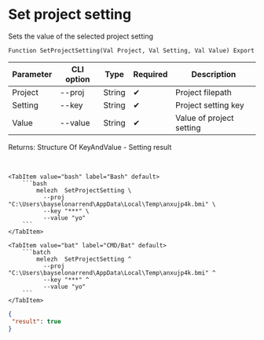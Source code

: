 ﻿---
sidebar_position: 5
description: Set project setting and other functions to work with Melezh in the Open Integration Package, a free open-source integration library for 1C:Enterprise 8, OneScript and CLI
keywords: [1C, 1С, 1С:Enterprise, 1С:Enterprise 8.3, API, Integration, Services, Exchange, OneScript, CLI]
---


# Set project setting
 Sets the value of the selected project setting



`Function SetProjectSetting(Val Project, Val Setting, Val Value) Export`

  | Parameter | CLI option | Type | Required | Description |
  |-|-|-|-|-|
  | Project | --proj | String | &#x2714; | Project filepath |
  | Setting | --key | String | &#x2714; | Project setting key |
  | Value | --value | String | &#x2714; | Value of project setting |

  
  Returns:  Structure Of KeyAndValue - Setting result

<br/>



 

 <Tabs>
  
    <TabItem value="bash" label="Bash" default>
        ```bash
            melezh  SetProjectSetting \
              --proj "C:\Users\bayselonarrend\AppData\Local\Temp\anxujp4k.bmi" \
              --key "***" \
              --value "yo"
        ```
    </TabItem>
  
    <TabItem value="bat" label="CMD/Bat" default>
        ```batch
            melezh  SetProjectSetting ^
              --proj "C:\Users\bayselonarrend\AppData\Local\Temp\anxujp4k.bmi" ^
              --key "***" ^
              --value "yo"
        ```
    </TabItem>
</Tabs>

```json title="Result"
{
 "result": true
}
```
